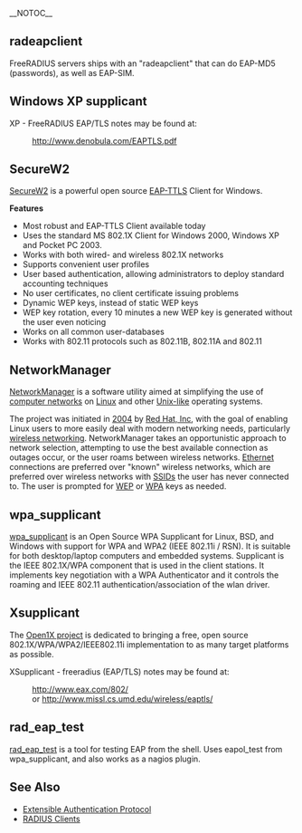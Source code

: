 __NOTOC__

==radeapclient==

FreeRADIUS servers ships with an "radeapclient" that can do EAP-MD5 (passwords), as well as EAP-SIM.

{{Default in the server source|src/modules/rlm_eap/}}

==Windows XP supplicant==

XP - FreeRADIUS EAP/TLS notes may be found at:
: http://www.denobula.com/EAPTLS.pdf

==SecureW2==

[http://www.securew2.com/ SecureW2] is a powerful open source [[Extensible Authentication Protocol#EAP-TTLS|EAP-TTLS]] Client for Windows.

'''Features'''
* Most robust and EAP-TTLS Client available today 
* Uses the standard MS 802.1X Client for Windows 2000, Windows XP and Pocket PC 2003. 
* Works with both wired- and wireless 802.1X networks
* Supports convenient user profiles
* User based authentication, allowing administrators to deploy standard accounting techniques
* No user certificates, no client certificate issuing problems
* Dynamic WEP keys, instead of static WEP keys
* WEP key rotation, every 10 minutes a new WEP key is generated without the user even noticing
* Works on all common user-databases
* Works with 802.11 protocols such as 802.11B, 802.11A and 802.11

==NetworkManager==

[http://www.gnome.org/projects/NetworkManager/ NetworkManager] is a software utility aimed at simplifying the use of [[computer network]]s on [[Linux]] and other [[Unix-like]] operating systems.

The project was initiated in [[2004]] by [[Red Hat|Red Hat, Inc]], with the goal of enabling Linux users to more easily deal with modern networking needs, particularly [[Wireless LAN|wireless networking]].  NetworkManager takes an opportunistic approach to network selection, attempting to use the best available connection as outages occur, or the user roams between wireless networks.  [[Ethernet]] connections are preferred over "known" wireless networks, which are preferred over wireless networks with [[SSID]]s the user has never connected to.  The user is prompted for [[Wired Equivalent Privacy|WEP]] or [[Wi-Fi Protected Access|WPA]] keys as needed.

==wpa_supplicant==

[http://hostap.epitest.fi/wpa_supplicant/ wpa_supplicant] is an Open Source WPA Supplicant for Linux, BSD, and Windows with support for WPA and WPA2 (IEEE 802.11i / RSN). It is suitable for both desktop/laptop computers and embedded systems. Supplicant is the IEEE 802.1X/WPA component that is used in the client stations. It implements key negotiation with a WPA Authenticator and it controls the roaming and IEEE 802.11 authentication/association of the wlan driver.

==Xsupplicant==

The [http://open1x.sourceforge.net/ Open1X project] is dedicated to bringing a free, open source 802.1X/WPA/WPA2/IEEE802.11i implementation to as many target platforms as possible.

XSupplicant - freeradius (EAP/TLS) notes may be found at:
: http://www.eax.com/802/
: or http://www.missl.cs.umd.edu/wireless/eaptls/

==rad_eap_test==

[http://wiki.eduroam.cz/rad_eap_test/ rad_eap_test] is a tool for testing
EAP from the shell. Uses eapol_test from wpa_supplicant, and also works
as a nagios plugin.

==See Also==

* [[Extensible Authentication Protocol]]
* [[RADIUS Clients]]
